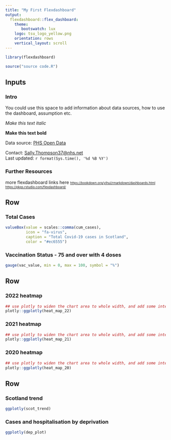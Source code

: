 ```yaml
---
title: "My First Flexdashboard"
output: 
  flexdashboard::flex_dashboard:
    theme:
       bootswatch: lux
    logo: tsu_logo_yellow.png
    orientation: rows
    vertical_layout: scroll
---
```


```r
library(flexdashboard)

source("source code.R")

```


Inputs {.sidebar}
-----------------------------------------------------------------------

### Intro
You could use this space to add information about data sources, how to use the dashboard, assumption etc.


*Make this text italic*  

**Make this text bold**  

Data source: 
[PHS Open Data](https://www.opendata.nhs.scot/organization/health_protection)


Contact: [Sally.Thompson37@nhs.net](mailto:sally.thompson37@nhs.net)\
Last updated: `r format(Sys.time(), '%d %B %Y')`

### Further Resources

more flexdashboard links here <font size = "1">
<https://bookdown.org/yihui/rmarkdown/dashboards.html>
<https://pkgs.rstudio.com/flexdashboard/> 
</font>

Row
-----------------------------------------------------------------------

### Total Cases

``` r

valueBox(value = scales::comma(cum_cases), 
         icon = "fa-virus", 
         caption = "Total Covid-19 cases in Scotland", 
         color = "#ec6555")

```


### Vaccination Status - 75 and over with 4 doses

``` r

gauge(vac_value, min = 0, max = 100, symbol = "%") 

```

Row {.tabset .tabset-fade}
-----------------------------------------------------------------------

### 2022 heatmap

```r

## use plotly to widen the chart area to whole width, and add some interactivity
plotly::ggplotly(heat_map_22) 

```

### 2021 heatmap

```r

## use plotly to widen the chart area to whole width, and add some interactivity
plotly::ggplotly(heat_map_21) 

```

### 2020 heatmap

```r

## use plotly to widen the chart area to whole width, and add some interactivity
plotly::ggplotly(heat_map_20) 

```

Row 
-----------------------------------------------------------------------

### Scotland trend

```r

ggplotly(scot_trend)

```

### Cases and hospitalisation by deprivation 

``` r

ggplotly(dep_plot)

```


